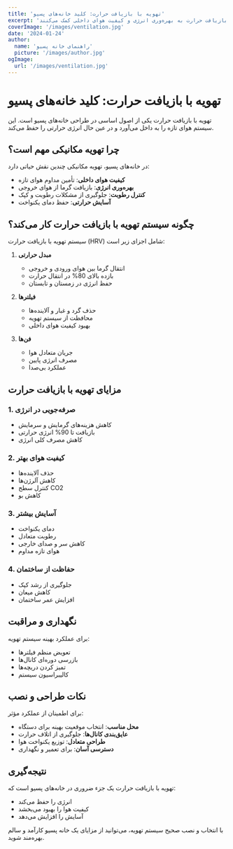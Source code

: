 ```yaml
---
title: 'تهویه با بازیافت حرارت: کلید خانه‌های پسیو'
excerpt: 'بیاموزید چگونه سیستم‌های تهویه با بازیافت حرارت به بهره‌وری انرژی و کیفیت هوای داخلی کمک می‌کنند.'
coverImage: '/images/ventilation.jpg'
date: '2024-01-24'
author:
  name: 'راهنمای خانه پسیو'
  picture: '/images/author.jpg'
ogImage:
  url: '/images/ventilation.jpg'
---
```


# تهویه با بازیافت حرارت: کلید خانه‌های پسیو

تهویه با بازیافت حرارت یکی از اصول اساسی در طراحی خانه‌های پسیو است. این سیستم هوای تازه را به داخل می‌آورد و در عین حال انرژی حرارتی را حفظ می‌کند.

## چرا تهویه مکانیکی مهم است؟

در خانه‌های پسیو، تهویه مکانیکی چندین نقش حیاتی دارد:

- **کیفیت هوای داخلی**: تأمین مداوم هوای تازه
- **بهره‌وری انرژی**: بازیافت گرما از هوای خروجی
- **کنترل رطوبت**: جلوگیری از مشکلات رطوبت و کپک
- **آسایش حرارتی**: حفظ دمای یکنواخت

## چگونه سیستم تهویه با بازیافت حرارت کار می‌کند؟

سیستم تهویه با بازیافت حرارت (HRV) شامل اجزای زیر است:

1. **مبدل حرارتی**
   - انتقال گرما بین هوای ورودی و خروجی
   - بازده بالای 80% در انتقال حرارت
   - حفظ انرژی در زمستان و تابستان

2. **فیلترها**
   - حذف گرد و غبار و آلاینده‌ها
   - محافظت از سیستم تهویه
   - بهبود کیفیت هوای داخلی

3. **فن‌ها**
   - جریان متعادل هوا
   - مصرف انرژی پایین
   - عملکرد بی‌صدا

## مزایای تهویه با بازیافت حرارت

### 1. صرفه‌جویی در انرژی
- کاهش هزینه‌های گرمایش و سرمایش
- بازیافت تا 90% انرژی حرارتی
- کاهش مصرف کلی انرژی

### 2. کیفیت هوای بهتر
- حذف آلاینده‌ها
- کاهش آلرژن‌ها
- کنترل سطح CO2
- کاهش بو

### 3. آسایش بیشتر
- دمای یکنواخت
- رطوبت متعادل
- کاهش سر و صدای خارجی
- هوای تازه مداوم

### 4. حفاظت از ساختمان
- جلوگیری از رشد کپک
- کاهش میعان
- افزایش عمر ساختمان

## نگهداری و مراقبت

برای عملکرد بهینه سیستم تهویه:

- تعویض منظم فیلترها
- بازرسی دوره‌ای کانال‌ها
- تمیز کردن دریچه‌ها
- کالیبراسیون سیستم

## نکات طراحی و نصب

برای اطمینان از عملکرد مؤثر:

- **محل مناسب**: انتخاب موقعیت بهینه برای دستگاه
- **عایق‌بندی کانال‌ها**: جلوگیری از اتلاف حرارت
- **طراحی متعادل**: توزیع یکنواخت هوا
- **دسترسی آسان**: برای تعمیر و نگهداری

## نتیجه‌گیری

تهویه با بازیافت حرارت یک جزء ضروری در خانه‌های پسیو است که:
- انرژی را حفظ می‌کند
- کیفیت هوا را بهبود می‌بخشد
- آسایش را افزایش می‌دهد

با انتخاب و نصب صحیح سیستم تهویه، می‌توانید از مزایای یک خانه پسیو کارآمد و سالم بهره‌مند شوید.
